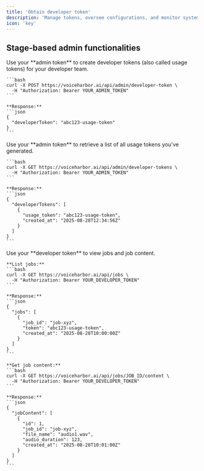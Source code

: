 ```yaml
---
title: 'Obtain developer token'
description: 'Manage tokens, oversee configurations, and monitor system usage'
icon: 'key'
---
```


## Stage-based admin functionalities

<Steps>
  <Step title="1. Generate a developer token using your admin token">
    Use your **admin token** to create developer tokens (also called usage tokens) for your developer team.

    ```bash
    curl -X POST https://voiceharbor.ai/api/admin/developer-token \
      -H "Authorization: Bearer YOUR_ADMIN_TOKEN"
    ```

    **Response:**
    ```json
    {
      "developerToken": "abc123-usage-token"
    }
    ```
  </Step>

  <Step title="2. View all developer tokens created under your admin token">
    Use your **admin token** to retrieve a list of all usage tokens you've generated.

    ```bash
    curl -X GET https://voiceharbor.ai/api/admin/developer-tokens \
      -H "Authorization: Bearer YOUR_ADMIN_TOKEN"
    ```

    **Response:**
    ```json
    {
      "developerTokens": [
        {
          "usage_token": "abc123-usage-token",
          "created_at": "2025-08-28T12:34:56Z"
        }
      ]
    }
    ```
  </Step>

  <Step title="3. Monitor jobs and usage with developer tokens">
    Use your **developer token** to view jobs and job content.

    **List jobs:**
    ```bash
    curl -X GET https://voiceharbor.ai/api/jobs \
      -H "Authorization: Bearer YOUR_DEVELOPER_TOKEN"
    ```

    **Response:**
    ```json
    {
      "jobs": [
        {
          "job_id": "job-xyz",
          "token": "abc123-usage-token",
          "created_at": "2025-08-28T10:00:00Z"
        }
      ]
    }
    ```

    **Get job content:**
    ```bash
    curl -X GET https://voiceharbor.ai/api/jobs/JOB_ID/content \
      -H "Authorization: Bearer YOUR_DEVELOPER_TOKEN"
    ```

    **Response:**
    ```json
    {
      "jobContent": [
        {
          "id": 1,
          "job_id": "job-xyz",
          "file_name": "audio1.wav",
          "audio_duration": 123,
          "created_at": "2025-08-28T10:01:00Z"
        }
      ]
    }
    ```
  </Step>
</Steps>
